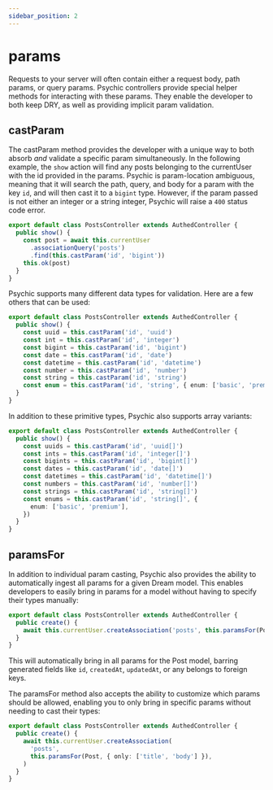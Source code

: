 ```yaml
---
sidebar_position: 2
---
```



# params

Requests to your server will often contain either a request body, path params, or query params. Psychic controllers provide special helper methods for interacting with these params. They enable the developer to both keep DRY, as well as providing implicit param validation.

## castParam

The castParam method provides the developer with a unique way to both absorb _and_ validate a specific param simultaneously. In the following example, the `show` action will find any posts belonging to the currentUser with the id provided in the params. Psychic is param-location ambiguous, meaning that it will search the path, query, and body for a param with the key `id`, and will then cast it to a `bigint` type. However, if the param passed is not either an integer or a string integer, Psychic will raise a `400` status code error.

```ts
export default class PostsController extends AuthedController {
  public show() {
    const post = await this.currentUser
      .associationQuery('posts')
      .find(this.castParam('id', 'bigint'))
    this.ok(post)
  }
}
```

Psychic supports many different data types for validation. Here are a few others that can be used:

```ts
export default class PostsController extends AuthedController {
  public show() {
    const uuid = this.castParam('id', 'uuid')
    const int = this.castParam('id', 'integer')
    const bigint = this.castParam('id', 'bigint')
    const date = this.castParam('id', 'date')
    const datetime = this.castParam('id', 'datetime')
    const number = this.castParam('id', 'number')
    const string = this.castParam('id', 'string')
    const enum = this.castParam('id', 'string', { enum: ['basic', 'premium']})
  }
}
```

In addition to these primitive types, Psychic also supports array variants:

```ts
export default class PostsController extends AuthedController {
  public show() {
    const uuids = this.castParam('id', 'uuid[]')
    const ints = this.castParam('id', 'integer[]')
    const bigints = this.castParam('id', 'bigint[]')
    const dates = this.castParam('id', 'date[]')
    const datetimes = this.castParam('id', 'datetime[]')
    const numbers = this.castParam('id', 'number[]')
    const strings = this.castParam('id', 'string[]')
    const enums = this.castParam('id', 'string[]', {
      enum: ['basic', 'premium'],
    })
  }
}
```

## paramsFor

In addition to individual param casting, Psychic also provides the ability to automatically ingest all params for a given Dream model. This enables developers to easily bring in params for a model without having to specify their types manually:

```ts
export default class PostsController extends AuthedController {
  public create() {
    await this.currentUser.createAssociation('posts', this.paramsFor(Post))
  }
}
```

This will automatically bring in all params for the Post model, barring generated fields like `id`, `createdAt`, `updatedAt`, or any belongs to foreign keys.

The paramsFor method also accepts the ability to customize which params should be allowed, enabling you to only bring in specific params without needing to cast their types:

```ts
export default class PostsController extends AuthedController {
  public create() {
    await this.currentUser.createAssociation(
      'posts',
      this.paramsFor(Post, { only: ['title', 'body'] }),
    )
  }
}
```
